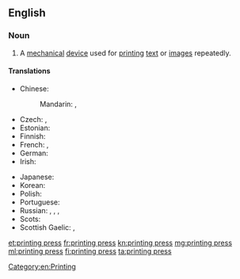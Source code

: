 ==English==
{{wikipedia}}

===Noun===
{{en-noun|head=[[printing]] [[press]]|printing presses}}

# A [[mechanical]] [[device]] used for [[print]]ing [[text]] or [[image]]s repeatedly.

====Translations====
{{trans-top|machine for printing}}
* Chinese:
*: Mandarin: {{t+|cmn|印刷機|sc=Hani}}, {{t+|cmn|印刷机|tr=yìnshuājī|sc=Hani}}
* Czech: {{t|cs|tiskárna|f}}, {{t|cs|tiskový stroj|m}}
* Estonian: {{t|et|trükipress}}
* Finnish: {{t+|fi|painokone}}
* French: {{t+|fr|presse|f}}, {{t|fr|machine à imprimer|f}}
* German: {{t|de|Druckerpresse|f}}
* Irish: {{t|ga|clóphreas|m}}
{{trans-mid}}
* Japanese: {{t|ja|印刷機|tr=いんさつき, insatsuki|sc=Jpan}}
* Korean: {{t+|ko|인쇄기|tr=inswaegi|sc=Kore}}
* Polish: {{t|pl|maszyna drukarska|f}}
* Portuguese: {{t+|pt|imprensa|f}}
* Russian: {{t|ru|печа́тный стано́к|m|sc=Cyrl}}, {{t+|ru|печа́тная маши́на|f|sc=Cyrl}}, {{t|ru|типогра́фский стано́к|m|sc=Cyrl}}, {{t|ru|печа́тный пресс|m|sc=Cyrl}}
* Scots: {{t|sco|prentin press}}
* Scottish Gaelic: {{t|gd|clò|m}}, {{t|gd|beart-chlò|f}}
{{trans-bottom}}

[[Category:en:Printing]]

[[et:printing press]]
[[fr:printing press]]
[[kn:printing press]]
[[mg:printing press]]
[[ml:printing press]]
[[fi:printing press]]
[[ta:printing press]]